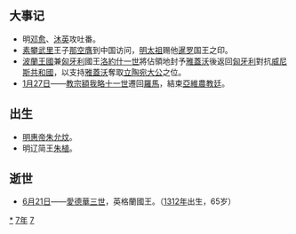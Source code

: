 {{yearTOC|1377|明'''[[洪武_(朱元璋)|洪武]]十年'''；北元'''[[宣光_(元昭宗)|宣光]]七年'''；越南'''[[隆慶_(陳睿宗)|隆慶]]五年'''，'''[[昌符|昌符]]元年'''；日本南朝'''[[天授_(長慶天皇)|天授]]三年'''，北朝'''[[永和_(後圓融天皇)|永和]]三年'''}}
== 大事记 ==
*明[[邓愈|邓愈]]、[[沐英|沐英]]攻吐番。
*[[素攀武里|素攀武里]]王子[[那空膺|那空膺]]到中国访问，[[明太祖|明太祖]]赐他[[暹罗|暹罗]]国王之印。
*[[波蘭王國_(1025年–1385年)|波蘭王國]]兼[[匈牙利王國_(1301年–1526年)|匈牙利]]國王[[洛約什一世|洛約什一世]]將佔領地封予[[雅蓋沃|雅蓋沃]]後返回[[匈牙利王國_(1301年–1526年)|匈牙利]]對抗[[威尼斯共和國|威尼斯共和國]]，以支持[[雅蓋沃|雅蓋沃]]奪取[[立陶宛大公|立陶宛大公]]之位。
*[[1月27日|1月27日]]——[[教宗|教宗]][[額我略十一世|額我略十一世]]遷回[[羅馬|羅馬]]，結束[[亞維農教廷|亞維農教廷]]。

== 出生 ==
*[[明惠帝|明惠帝]][[朱允炆|朱允炆]]。
*明辽简王[[朱植|朱植]]。

== 逝世 ==
{{Wikisource year mention}}
* [[6月21日|6月21日]]——[[愛德華三世_(英格蘭)|愛德華三世]]，英格蘭國王。（[[1312年|1312年]]出生，65岁）

[[Category:1377年|*]]
[[Category:1370年代|7年]]
[[Category:14世纪各年|7]]